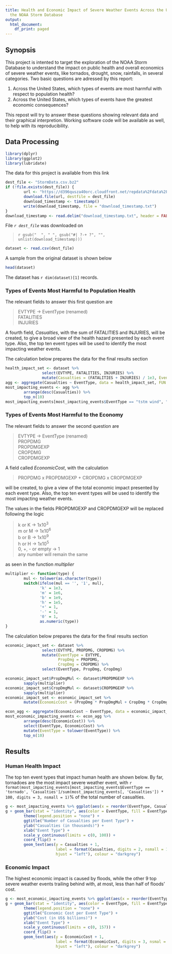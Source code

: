 ```yaml
---
title: Health and Economic Impact of Severe Weather Events Across the USA - Exploring
  the NOAA Storm Database
output:
  html_document:
    df_print: paged
---
```


## Synopsis

This project is intented to target the exploration of the NOAA Storm Database to understand the impact on public health and overall economics of severe weather events, like tornados, drought, snow, rainfalls, in several categories. Two basic questions are adressed by this report:

1. Across the United States, which types of events are most harmful with respect to population health?
2. Across the United States, which types of events have the greatest economic consequences?

This repost will try to answer these questions showing relevant data and their graphical interpretion. Working software code will be available as well, to help with its reproducibility.

## Data Processing

```r
library(dplyr)
library(ggplot2)
library(lubridate)
```

The data for this project is available from this link
```r
dest_file <- "StormData.csv.bz2"
if (!file.exists(dest_file)) {
        url <- "https://d396qusza40orc.cloudfront.net/repdata%2Fdata%2FStormData.csv.bz2"
        download.file(url, destfile = dest_file)
        download_timestamp <- timestamp()
        write(download_timestamp, file = "download_timestamp.txt")
}
download_timestamp <- read.delim("download_timestamp.txt", header = FALSE)
```

File *`r dest_file`* was downloaded on

> `r gsub("  ", " ", gsub("#| ?-+ ?", "", unlist(download_timestamp)))`

```r
dataset <- read.csv(dest_file)
```

A sample from the original dataset is shown below
```r
head(dataset)
```

The dataset has `r dim(dataset)[1]` records. 

### Types of Events Most Harmful to Population Health

The relevant fields to answer this first question are
 
> EVTYPE &rarr; EventType (renamed)  
> FATALITIES  
> INJURIES  

A fourth field, *Casualties*, with the sum of FATALITIES and INJURIES, will be created, to give a broad view of the
health hazard presented by each event type. Also, the top ten event types will be used to identify the most impacting weather events.

The calculation below prepares the data for the final results section

```r
health_impact_set <- dataset %>%
                select(EVTYPE, FATALITIES, INJURIES) %>%
                mutate(Casualties = (FATALITIES + INJURIES) / 1e3, EventType = tolower(EVTYPE))
agg <- aggregate(Casualties ~ EventType, data = health_impact_set, FUN = sum)
most_impacting_events <- agg %>%
        arrange(desc(Casualties)) %>%
        top_n(10)
most_impacting_events[most_impacting_events$EventType == "tstm wind", "EventType"] = "marine thunderstorm wind"
```

### Types of Events Most Harmful to the Economy

The relevant fields to answer the second question are
  
> EVTYPE &rarr; EventType (renamed)  
> PROPDMG  
> PROPDMGEXP  
> CROPDMG  
> CROPDMGEXP  

A field called *EconomicCost*, with the calculation 

> PROPDMG x PROPDMGEXP + CROPDMG x CROPDMGEXP

will be created, to give a view of the total economic impact presented by each event type. Also, the top ten event types will be used to identify the most impacting weather events.

The values in the fields PROPDMGEXP and CROPDMGEXP will be replaced following the logic

> k or K &rarr; 1x10<sup>3</sup>  
> m or M &rarr; 1x10<sup>6</sup>  
> b or B &rarr; 1x10<sup>9</sup>  
> h or H &rarr; 1x10<sup>5</sup>  
> 0, +, - or empty &rarr; 1  
> any number will remain the same  

as seen in the function *multiplier*

```r
multiplier <- function(type) {
        mul <- tolower(as.character(type))
        switch(ifelse(mul == '', '1', mul),
               'k' = 1e3,
               'm' = 1e6,
               'b' = 1e9,
               'h' = 1e5,
               '+' = 1,
               '-' = 1,
               '0' = 1,
               as.numeric(type))
}
```

The calculation below prepares the data for the final results section

```r
economic_impact_set <- dataset %>%
                select(EVTYPE, PROPDMG, CROPDMG) %>%
                mutate(EventType = EVTYPE,
                       PropDmg = PROPDMG,
                       CropDmg = CROPDMG) %>%
                select(EventType, PropDmg, CropDmg)

economic_impact_set$PropDmgMul <- dataset$PROPDMGEXP %>%
        sapply(multiplier)
economic_impact_set$CropDmgMul <- dataset$CROPDMGEXP %>%
        sapply(multiplier)
economic_impact_set <- economic_impact_set %>%
        mutate(EconomicCost = (PropDmg * PropDmgMul + CropDmg * CropDmgMul) / 1e9)

econ_agg <- aggregate(EconomicCost ~ EventType, data = economic_impact_set, FUN = sum)
most_economic_impacting_events <- econ_agg %>%
        arrange(desc(EconomicCost)) %>%
        select(EventType, EconomicCost) %>%
        mutate(EventType = tolower(EventType)) %>%
        top_n(10)
```

## Results

### Human Health Impact

The top ten event types that impact human health are shown below. By far, tornadoes are the most impact severe weather event, with `r format(most_impacting_events[most_impacting_events$EventType == 'tornado', 'Casualties']/sum(most_impacting_events[, 'Casualties']) * 100, digits = 3, nsmall = 1)`% of the total number of casualties.
```r
g <- most_impacting_events %>% ggplot(aes(x = reorder(EventType, Casualties), Casualties))
g + geom_bar(stat = "identity", aes(color = EventType, fill = EventType)) +
        theme(legend.position = "none") +
        ggtitle("Number of Casualties per Event Type") +
        ylab("Casualties (in thousands)") +
        xlab("Event Type") +
        scale_y_continuous(limits = c(0, 100)) +
        coord_flip() +
        geom_text(aes(y = Casualties + 1,
                      label = format(Casualties, digits = 2, nsmall = 1, big.mark = ",", scientific = FALSE),
                      hjust = "left"), colour = "darkgrey")
```

### Economic Impact

The highest economic impact is caused by floods, while the other 9 top severe weather events trailing behind with, at most, less than half of floods' cost. 
```r
g <- most_economic_impacting_events %>% ggplot(aes(x = reorder(EventType, EconomicCost), EconomicCost))
g + geom_bar(stat = "identity", aes(color = EventType, fill = EventType)) +
        theme(legend.position = "none") +
        ggtitle("Economic Cost per Event Type") +
        ylab("Cost (in US$ billions)") +
        xlab("Event Type") +
        scale_y_continuous(limits = c(0, 157)) +
        coord_flip() +
        geom_text(aes(y = EconomicCost + 1,
                      label = format(EconomicCost, digits = 3, nsmal = 1, big.mark = ",", scientific = FALSE),
                      hjust = "left"), colour = "darkgrey")

```
